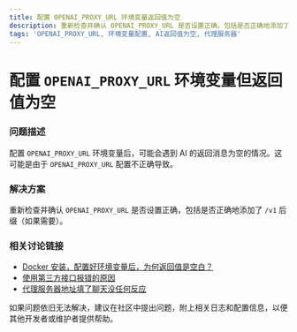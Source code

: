 ```yaml
---
title: 配置 OPENAI_PROXY_URL 环境变量返回值为空
description: 重新检查并确认 OPENAI_PROXY_URL 是否设置正确，包括是否正确地添加了 /v1 后缀（如果需要），以解决 AI 返回消息为空的问题。
tags: 'OPENAI_PROXY_URL, 环境变量配置, AI返回值为空, 代理服务器'
---
```


# 配置 `OPENAI_PROXY_URL` 环境变量但返回值为空

### 问题描述

配置 `OPENAI_PROXY_URL` 环境变量后，可能会遇到 AI 的返回消息为空的情况。这可能是由于 `OPENAI_PROXY_URL` 配置不正确导致。

### 解决方案

重新检查并确认 `OPENAI_PROXY_URL` 是否设置正确，包括是否正确地添加了 `/v1` 后缀（如果需要）。

### 相关讨论链接

- [Docker 安装，配置好环境变量后，为何返回值是空白？](https://github.com/lobehub/lobe-chat/discussions/623)
- [使用第三方接口报错的原因](https://github.com/lobehub/lobe-chat/discussions/734)
- [代理服务器地址填了聊天没任何反应](https://github.com/lobehub/lobe-chat/discussions/1065)

如果问题依旧无法解决，建议在社区中提出问题，附上相关日志和配置信息，以便其他开发者或维护者提供帮助。
